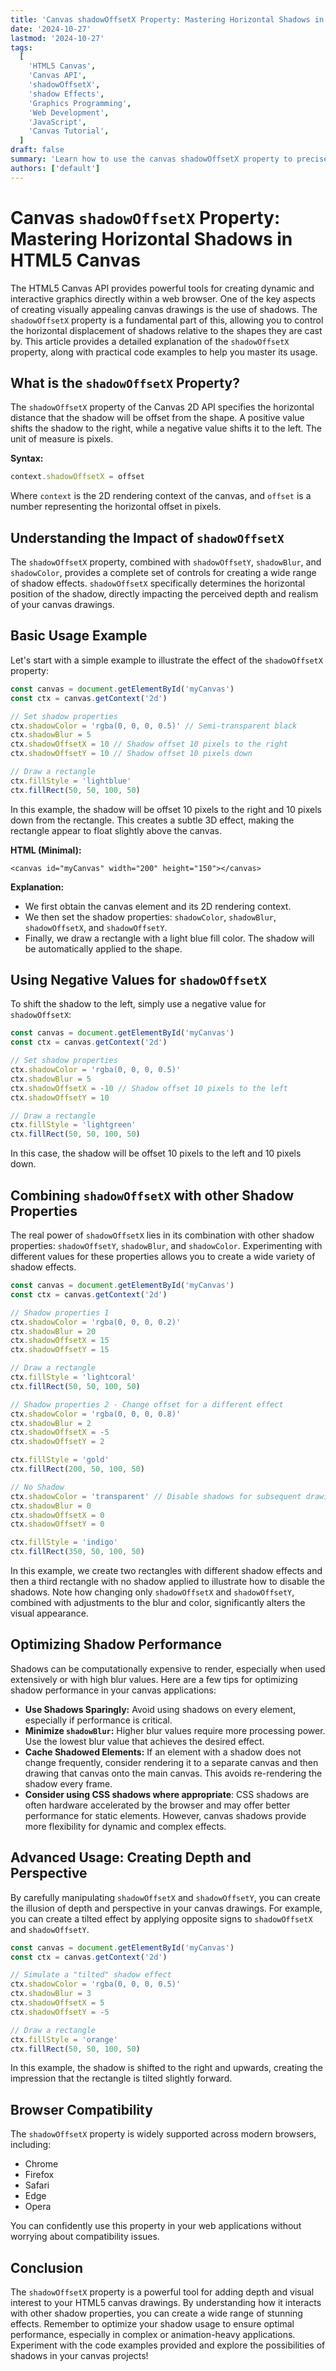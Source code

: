 ```yaml
---
title: 'Canvas shadowOffsetX Property: Mastering Horizontal Shadows in HTML5 Canvas'
date: '2024-10-27'
lastmod: '2024-10-27'
tags:
  [
    'HTML5 Canvas',
    'Canvas API',
    'shadowOffsetX',
    'shadow Effects',
    'Graphics Programming',
    'Web Development',
    'JavaScript',
    'Canvas Tutorial',
  ]
draft: false
summary: 'Learn how to use the canvas shadowOffsetX property to precisely control the horizontal offset of shadows in your HTML5 canvas drawings. This comprehensive guide includes code examples and explanations to help you create stunning visual effects.'
authors: ['default']
---
```


# Canvas `shadowOffsetX` Property: Mastering Horizontal Shadows in HTML5 Canvas

The HTML5 Canvas API provides powerful tools for creating dynamic and interactive graphics directly within a web browser. One of the key aspects of creating visually appealing canvas drawings is the use of shadows. The `shadowOffsetX` property is a fundamental part of this, allowing you to control the horizontal displacement of shadows relative to the shapes they are cast by. This article provides a detailed explanation of the `shadowOffsetX` property, along with practical code examples to help you master its usage.

## What is the `shadowOffsetX` Property?

The `shadowOffsetX` property of the Canvas 2D API specifies the horizontal distance that the shadow will be offset from the shape. A positive value shifts the shadow to the right, while a negative value shifts it to the left. The unit of measure is pixels.

**Syntax:**

```javascript
context.shadowOffsetX = offset
```

Where `context` is the 2D rendering context of the canvas, and `offset` is a number representing the horizontal offset in pixels.

## Understanding the Impact of `shadowOffsetX`

The `shadowOffsetX` property, combined with `shadowOffsetY`, `shadowBlur`, and `shadowColor`, provides a complete set of controls for creating a wide range of shadow effects. `shadowOffsetX` specifically determines the horizontal position of the shadow, directly impacting the perceived depth and realism of your canvas drawings.

## Basic Usage Example

Let's start with a simple example to illustrate the effect of the `shadowOffsetX` property:

```javascript
const canvas = document.getElementById('myCanvas')
const ctx = canvas.getContext('2d')

// Set shadow properties
ctx.shadowColor = 'rgba(0, 0, 0, 0.5)' // Semi-transparent black
ctx.shadowBlur = 5
ctx.shadowOffsetX = 10 // Shadow offset 10 pixels to the right
ctx.shadowOffsetY = 10 // Shadow offset 10 pixels down

// Draw a rectangle
ctx.fillStyle = 'lightblue'
ctx.fillRect(50, 50, 100, 50)
```

In this example, the shadow will be offset 10 pixels to the right and 10 pixels down from the rectangle. This creates a subtle 3D effect, making the rectangle appear to float slightly above the canvas.

**HTML (Minimal):**

```plaintext
<canvas id="myCanvas" width="200" height="150"></canvas>
```

**Explanation:**

- We first obtain the canvas element and its 2D rendering context.
- We then set the shadow properties: `shadowColor`, `shadowBlur`, `shadowOffsetX`, and `shadowOffsetY`.
- Finally, we draw a rectangle with a light blue fill color. The shadow will be automatically applied to the shape.

## Using Negative Values for `shadowOffsetX`

To shift the shadow to the left, simply use a negative value for `shadowOffsetX`:

```javascript
const canvas = document.getElementById('myCanvas')
const ctx = canvas.getContext('2d')

// Set shadow properties
ctx.shadowColor = 'rgba(0, 0, 0, 0.5)'
ctx.shadowBlur = 5
ctx.shadowOffsetX = -10 // Shadow offset 10 pixels to the left
ctx.shadowOffsetY = 10

// Draw a rectangle
ctx.fillStyle = 'lightgreen'
ctx.fillRect(50, 50, 100, 50)
```

In this case, the shadow will be offset 10 pixels to the left and 10 pixels down.

## Combining `shadowOffsetX` with other Shadow Properties

The real power of `shadowOffsetX` lies in its combination with other shadow properties: `shadowOffsetY`, `shadowBlur`, and `shadowColor`. Experimenting with different values for these properties allows you to create a wide variety of shadow effects.

```javascript
const canvas = document.getElementById('myCanvas')
const ctx = canvas.getContext('2d')

// Shadow properties 1
ctx.shadowColor = 'rgba(0, 0, 0, 0.2)'
ctx.shadowBlur = 20
ctx.shadowOffsetX = 15
ctx.shadowOffsetY = 15

// Draw a rectangle
ctx.fillStyle = 'lightcoral'
ctx.fillRect(50, 50, 100, 50)

// Shadow properties 2 - Change offset for a different effect
ctx.shadowColor = 'rgba(0, 0, 0, 0.8)'
ctx.shadowBlur = 2
ctx.shadowOffsetX = -5
ctx.shadowOffsetY = 2

ctx.fillStyle = 'gold'
ctx.fillRect(200, 50, 100, 50)

// No Shadow
ctx.shadowColor = 'transparent' // Disable shadows for subsequent drawing
ctx.shadowBlur = 0
ctx.shadowOffsetX = 0
ctx.shadowOffsetY = 0

ctx.fillStyle = 'indigo'
ctx.fillRect(350, 50, 100, 50)
```

In this example, we create two rectangles with different shadow effects and then a third rectangle with no shadow applied to illustrate how to disable the shadows. Note how changing only `shadowOffsetX` and `shadowOffsetY`, combined with adjustments to the blur and color, significantly alters the visual appearance.

## Optimizing Shadow Performance

Shadows can be computationally expensive to render, especially when used extensively or with high blur values. Here are a few tips for optimizing shadow performance in your canvas applications:

- **Use Shadows Sparingly:** Avoid using shadows on every element, especially if performance is critical.
- **Minimize `shadowBlur`:** Higher blur values require more processing power. Use the lowest blur value that achieves the desired effect.
- **Cache Shadowed Elements:** If an element with a shadow does not change frequently, consider rendering it to a separate canvas and then drawing that canvas onto the main canvas. This avoids re-rendering the shadow every frame.
- **Consider using CSS shadows where appropriate**: CSS shadows are often hardware accelerated by the browser and may offer better performance for static elements. However, canvas shadows provide more flexibility for dynamic and complex effects.

## Advanced Usage: Creating Depth and Perspective

By carefully manipulating `shadowOffsetX` and `shadowOffsetY`, you can create the illusion of depth and perspective in your canvas drawings. For example, you can create a tilted effect by applying opposite signs to `shadowOffsetX` and `shadowOffsetY`.

```javascript
const canvas = document.getElementById('myCanvas')
const ctx = canvas.getContext('2d')

// Simulate a "tilted" shadow effect
ctx.shadowColor = 'rgba(0, 0, 0, 0.5)'
ctx.shadowBlur = 3
ctx.shadowOffsetX = 5
ctx.shadowOffsetY = -5

// Draw a rectangle
ctx.fillStyle = 'orange'
ctx.fillRect(50, 50, 100, 50)
```

In this example, the shadow is shifted to the right and upwards, creating the impression that the rectangle is tilted slightly forward.

## Browser Compatibility

The `shadowOffsetX` property is widely supported across modern browsers, including:

- Chrome
- Firefox
- Safari
- Edge
- Opera

You can confidently use this property in your web applications without worrying about compatibility issues.

## Conclusion

The `shadowOffsetX` property is a powerful tool for adding depth and visual interest to your HTML5 canvas drawings. By understanding how it interacts with other shadow properties, you can create a wide range of stunning effects. Remember to optimize your shadow usage to ensure optimal performance, especially in complex or animation-heavy applications. Experiment with the code examples provided and explore the possibilities of shadows in your canvas projects!
